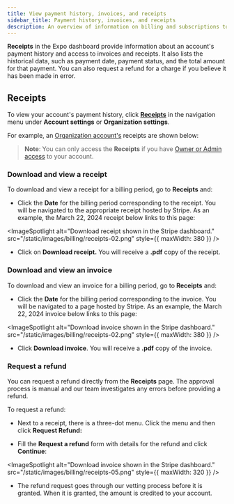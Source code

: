 ```yaml
---
title: View payment history, invoices, and receipts
sidebar_title: Payment history, invoices, and receipts
description: An overview of information on billing and subscriptions to manage your EAS account's plans, invoices, receipts, payments, and usage.
---
```



**Receipts** in the Expo dashboard provide information about an account's payment history and access to invoices and receipts. It also lists the historical data, such as payment date, payment status, and the total amount for that payment. You can also request a refund for a charge if you believe it has been made in error.

## Receipts

To view your account's payment history, click [**Receipts**](https://expo.dev/settings/receipts) in the navigation menu under **Account settings** or **Organization settings**.

For example, an [Organization account's](/accounts/account-types/#organizations) receipts are shown below:

<ImageSpotlight
  alt="Receipts page in the Expo dashboard."
  src="/static/images/billing/receipts-01.png"
/>

> **Note**: You can only access the **Receipts** if you have [Owner or Admin access](/accounts/working-together/#manage-access) to your account.

### Download and view a receipt

To download and view a receipt for a billing period, go to **Receipts** and:

- Click the **Date** for the billing period corresponding to the receipt. You will be navigated to the appropriate receipt hosted by Stripe. As an example, the March 22, 2024 receipt below links to this page:

<ImageSpotlight
  alt="Download receipt shown in the Stripe dashboard."
  src="/static/images/billing/receipts-02.png"
  style={{ maxWidth: 380 }}
/>

- Click on **Download receipt.** You will receive a **.pdf** copy of the receipt.

### Download and view an invoice

To download and view an invoice for a billing period, go to **Receipts** and:

- Click the **Date** for the billing period corresponding to the invoice. You will be navigated to a page hosted by Stripe. As an example, the March 22, 2024 invoice below links to this page:

<ImageSpotlight
  alt="Download invoice shown in the Stripe dashboard."
  src="/static/images/billing/receipts-02.png"
  style={{ maxWidth: 380 }}
/>

- Click **Download invoice**. You will receive a **.pdf** copy of the invoice.

### Request a refund

You can request a refund directly from the **Receipts** page. The approval process is manual and our team investigates any errors before providing a refund.

To request a refund:

- Next to a receipt, there is a three-dot menu. Click the menu and then click **Request Refund:**

<ImageSpotlight
  alt="Receipts page in the Expo dashboard."
  src="/static/images/billing/receipts-04.png"
/>

- Fill the **Request a refund** form with details for the refund and click **Continue**:

<ImageSpotlight
  alt="Download invoice shown in the Stripe dashboard."
  src="/static/images/billing/receipts-05.png"
  style={{ maxWidth: 320 }}
/>

- The refund request goes through our vetting process before it is granted. When it is granted, the amount is credited to your account.
